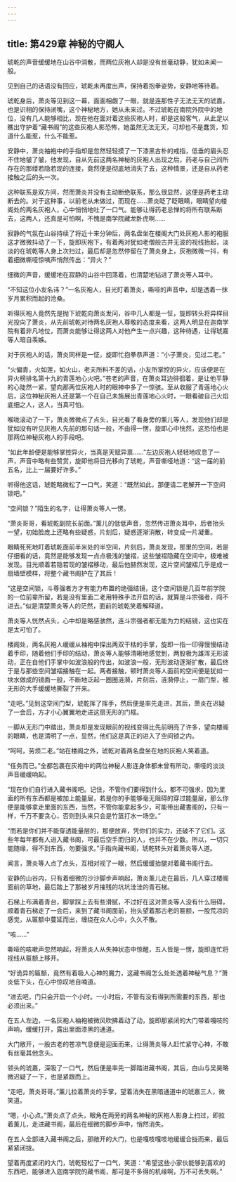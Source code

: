 ```yaml
---
---
---
```

title: 第429章 神秘的守阁人
---



琥乾的声音缓缓地在山谷中消散，而两位灰袍人却是没有丝毫动静，犹如未闻一般。

见到自己的话语没有回应，琥乾未再度出声，保持着抱拳姿势，安静地等待着。

琥乾身后，萧炎等见到这一幕，面面相觑了一眼，就是连那性子无法无天的琥嘉，也是识相的保持闭嘴，这个神秘地方，她从未来过。不过琥乾在南院外院中的地位，没有几人能够相比，现在他在面对着这些灰袍人时，却是这般客气，从此足以瞧出守护着“藏书阁”的这些灰袍人影恐怖，她虽然无法无天，可却也不是蠢货，知道什么能惹，什么不能惹。

安静中，萧炎袖袍中的手指却是忽然轻轻摸了一下漆黑古朴的戒指，低垂的眉头忍不住地皱了皱，他发现，自从先前这两名神秘的灰袍人出现之后，药老与自己间所存在的那缕若隐若现的连接，竟然便是彻底地消失了去，这种情景，还是自从药老接触之后的头一次。

这种联系是双方间，然而萧炎并没有主动断绝联系，那么很显然，这便是药老主动断去的。对于这种事，以前老从未做过，而现在……萧炎眨了眨眼睛，眼睛望向楼阁处的两名灰袍人，心中悄悄地吐了一口气。能够让得药老忌惮的将所有联系断去，这两人，还真是可怕啊，不愧是南学院藏龙卧虎啊……

寂静的气氛在山谷持续了将近十来分钟后，两名盘坐在楼阁大门处灰袍人影的袍服这才微微抖动了一下，旋即灰袍下，有着两对犹如老僧般古井无波的视线抬起，淡淡的在琥乾等人身上次扫过，最后却是忽然停留在了萧炎身上，灰袍微微一抖，有着细微嘶哑惊咦声悄然传出：“异火？”

细微的声音，缓缓地在寂静的山谷中回荡着，也清楚地钻进了萧炎等人耳中。

“不知这位小友名讳？”一名灰袍人，目光盯着萧炎，嘶哑的声音中，却是透着一抹岁月累积而起的沧桑。

听得灰袍人竟然先是抛下琥乾向萧炎发问，谷中几人都是一怔，旋即转头将异样目光投向了萧炎，从先前琥乾对待两名灰袍人尊敬的态度来看，这两人明显在迦南学院有着非凡地位，而萧炎能够让得这两人对他产生一点兴趣，这种待遇，让得琥嘉等人暗自羡嫉。

对于灰袍人的话，萧炎同样是一怔，旋即忙抱拳恭声道：“小子萧炎，见过二老。”

“火偏青，火如莲，如火山，老夫所料不差的话，小友所掌控的异火，应该便是在异火榜排名第十九的青莲地心火吧。”苍老的声音，在萧炎耳边徘徊着，是让他平静的心陡然一紧，望向那两位灰袍人时的眼神中多了一惊骇。至从收服了青莲地心火后，这位神秘灰袍人还是第一个在自己未施展出青莲地心火时，一眼看破自己火焰底细之人，这人，当真可怕。

喉咙滚动了一下，萧炎微微点了点头，目光看了看身旁的薰儿等人，发现他们却是犹如没有听见灰袍人先前的那句话一般，不由得一愣，旋即心中恍然，这恐怕也是那两位神秘灰袍人的手段吧。

“如此年龄便是能够掌控异火，当真是天赋异禀……”左边灰袍人轻轻地叹息了一声，声音中略有些赞赏，旋即他将目光移向了琥乾，声音嘶哑地道：“这一届的前五名，比上一届要好许多。”

听得他这话，琥乾略微松了一口气，笑道：“既然如此，那便请二老解开一下空间锁吧。”

“空间锁？”陌生的名字，让得萧炎等人一愣。

“萧炎哥哥，看琥乾副院长前面。”薰儿的低低声音，忽然传进萧炎耳中，后者抬头一望，初始脸庞上还略有些疑惑，片刻后，疑惑逐渐消散，转变成一片凝重。

眼睛死死地盯着琥乾面前半米处的半空间，片刻后，萧炎发现，那里的空间，若是仔细看的话，竟然是能够发现一点点极浅的皱褶，这些皱褶隐藏在空间中，极难被发现。目光顺着若隐若现的皱褶移动，最后他赫然发现，这片空间皱褶几乎是成一扇墙壁模样，将整个藏书阁护在了其后！

“这是空间锁，斗尊强者方才有能力布置的绝强结镜，这个空间锁是几百年前学院的一位前辈所留，若是没有里面二老用特殊手法开启的话，就算是斗宗强者，闯不进去。”似是清楚萧炎等人的茫然，面前的琥乾笑着解释道。

萧炎等人恍然点头，心中却是略感骇然，连斗宗强者都无能为力的结镜，这也实在是太可怕了。

楼阁处，两名灰袍人缓缓从袖袍中探出两双干枯的手掌，旋即一指一印得慢慢结动着手印，随着他们手印的结动，萧炎等人能够清晰地感觉到，两股极为雄浑无形波动，正在自他们手掌中如波浪般的传出，如波浪一般，无形波动逐渐扩散，最后终于是与那些空间皱褶接触在一起。两者接触，顿时萧炎等人面前的空间便是犹如一块水做成的镜面一般，不断地泛起一圈圈涟漪，片刻后，涟漪停止，一扇门型，被无形的大手缓缓地撕裂了开来。

“走吧。”见到这空间门型，琥乾挥了挥手，然后便是率先走进，其后，萧炎在迟疑了一会后，方才小心翼翼地走进这扇无形的门框。

一脚从无形门中踏出，萧炎却是发现眼前的视线变得比先前明亮了许多，望向楼阁的眼睛，也是清明了一点，显然，他们这是真正的进入了空间锁之内。

“呵呵，劳烦二老。”站在楼阁之外，琥乾对着两名盘坐在地的灰袍人笑着道。

“任务而已。”全都包裹在灰袍中的两位神秘人影连身体都未曾有所动，嘶哑的淡淡声音缓缓响起。

“现在你们自行进入藏书阁吧。记住，不管你们要得到什么，都不可强求，因为里面的所有东西都是被加上能量层，若是你的手能够毫无阻碍的穿过能量层，那么你便是能够拿走里面的东西，当然，不管你能拿起多少，可能带出藏書阁的，只有一样，千万不要贪心，否则到头来只会是竹篮打水一场空。”

“而若是你们并不能穿透能量层的，那便放弃，凭你们的实力，还破不了它们。这些年每年都有人进入藏书阁，可最后空手而归的人，也并不在少数。所以，一切只能随缘，得不到东西，勿要强求。”手指向藏书阁，琥乾转头对着萧炎等人道。

闻言，萧炎等人点了点头，互相对视了一眼，然后缓缓抬腿对着藏书阁行去。

安静的山谷内，只有着细微的沙沙脚步声响起，萧炎薰儿走在最后，几人穿过楼阁面前的草地，最后踏上了那被岁月摧残的坑坑洼洼的青石梯。

石梯上布满着青台，脚掌踩上去有些滑腻，不过好在这对萧炎等人没有什么阻碍，顺着青石梯走了一会后，来到了藏书阁面前，抬头望着那古老的匾额，一股荒凉的感觉，从匾额中蔓延而出，缠绕在众人心中，久久不散。

“咳……”

嘶哑的咳嗽声忽然响起，将萧炎人从失神状态中惊醒，五人皆是一愣，旋即连忙将视线从匾额上移开。

“好诡异的匾额，竟然有着吸人心神的魔力，这藏书阁怎么处处透着神秘气息？”萧炎低下头，在心中惊叹地自喃道。

“进去吧，门只会开启一个小时。一小时后，不管有没有得到所需要的东西，那也必须出来。”

在五人左边，一名灰袍人袖袍被微风吹拂着动了动，旋即那紧闭的大门带着嘎吱的声响，缓缓打开，露出里面漆黑的通道。

大门敞开，一股古老的苍凉气息便是迎面而来，让得萧炎等人赶忙紧守心神，不敢有丝毫其他念头。

领头的琥嘉，深吸了一口气，然后便是率先一脚踏进藏书阁，其后，白山与吴昊略微迟疑了一下，也是紧跟而上。

“走吧，萧炎哥哥。”薰儿拉着萧炎的手掌，望着消失在黑暗通道中的琥嘉三人，微笑道。

“嗯，小心点。”萧炎点了点头，眼角在两旁的两名神秘的灰袍人影身上扫过，即拉着薰儿，走进藏书阁，最后在细微的脚步声中，悄然消失。

在五人全部进入藏书阁之后，那敞开的大门，也是嘎吱嘎吱地缓缓合拢而来，最后紧紧闭拢。

望着再度紧闭的大门，琥乾轻松了一口气，笑道：“希望这些小家伙能够到喜欢的东西吧，能够进入迦南学院的藏书阁，那可是不多得的机缘啊，万不可丢失啊。”